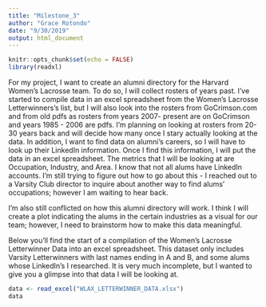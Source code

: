 ```yaml
---
title: "Milestone_3"
author: "Grace Rotondo"
date: "9/30/2019"
output: html_document
---
```



```r
knitr::opts_chunk$set(echo = FALSE)
library(readxl)
```


For my project, I want to create an alumni directory for the Harvard Women's Lacrosse team. To do so, I will collect rosters of years past. I've started to compile data in an excel spreadsheet from the Women's Lacrosse Letterwinners's list, but I will also look into the rosters from GoCrimson.com and from old pdfs as rosters from years 2007- present are on GoCrimson and years 1985 - 2006 are pdfs. I'm planning on looking at rosters from 20-30 years back and will decide how many once I stary actually looking at the data. In addition, I want to find data on alumni's careers, so I will have to look up their LinkedIn information. Once I find this information, I will put the data in an excel spreadsheet. The metrics that I will be looking at are Occupation, Industry, and Area. I know that not all alums have LinkedIn accounts. I'm still trying to figure out how to go about this - I reached out to a Varsity Club director to inquire about another way to find alums' occupations; however I am waiting to hear back. 

I'm also still conflicted on how this alumni directory will work. I think I will create a plot indicating the alums in the certain industries as a visual for our team; however, I need to brainstorm how to make this data meaningful.

Below you'll find the start of a compilation of the Women's Lacrosse Letterwinner Data into an excel spreadsheet. This dataset only includes Varsity Letterwinners with last names ending in A and B, and some alums whose LinkedIn's I researched. It is very much incomplete, but I wanted to give you a glimpse into that data I will be looking at. 

```r

data <- read_excel("WLAX_LETTERWINNER_DATA.xlsx") 
data
```

